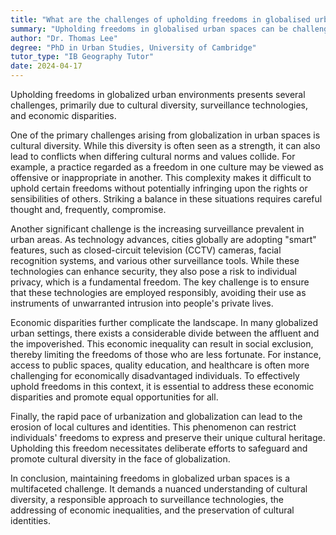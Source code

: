 ```yaml
---
title: "What are the challenges of upholding freedoms in globalised urban spaces?"
summary: "Upholding freedoms in globalised urban spaces can be challenging due to cultural diversity, surveillance, and economic disparities."
author: "Dr. Thomas Lee"
degree: "PhD in Urban Studies, University of Cambridge"
tutor_type: "IB Geography Tutor"
date: 2024-04-17
---
```


Upholding freedoms in globalized urban environments presents several challenges, primarily due to cultural diversity, surveillance technologies, and economic disparities.

One of the primary challenges arising from globalization in urban spaces is cultural diversity. While this diversity is often seen as a strength, it can also lead to conflicts when differing cultural norms and values collide. For example, a practice regarded as a freedom in one culture may be viewed as offensive or inappropriate in another. This complexity makes it difficult to uphold certain freedoms without potentially infringing upon the rights or sensibilities of others. Striking a balance in these situations requires careful thought and, frequently, compromise.

Another significant challenge is the increasing surveillance prevalent in urban areas. As technology advances, cities globally are adopting "smart" features, such as closed-circuit television (CCTV) cameras, facial recognition systems, and various other surveillance tools. While these technologies can enhance security, they also pose a risk to individual privacy, which is a fundamental freedom. The key challenge is to ensure that these technologies are employed responsibly, avoiding their use as instruments of unwarranted intrusion into people's private lives.

Economic disparities further complicate the landscape. In many globalized urban settings, there exists a considerable divide between the affluent and the impoverished. This economic inequality can result in social exclusion, thereby limiting the freedoms of those who are less fortunate. For instance, access to public spaces, quality education, and healthcare is often more challenging for economically disadvantaged individuals. To effectively uphold freedoms in this context, it is essential to address these economic disparities and promote equal opportunities for all.

Finally, the rapid pace of urbanization and globalization can lead to the erosion of local cultures and identities. This phenomenon can restrict individuals' freedoms to express and preserve their unique cultural heritage. Upholding this freedom necessitates deliberate efforts to safeguard and promote cultural diversity in the face of globalization.

In conclusion, maintaining freedoms in globalized urban spaces is a multifaceted challenge. It demands a nuanced understanding of cultural diversity, a responsible approach to surveillance technologies, the addressing of economic inequalities, and the preservation of cultural identities.
    